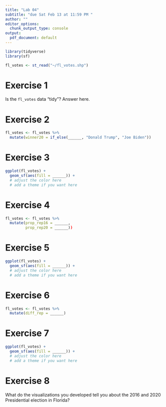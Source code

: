 ```yaml
---
title: "Lab 04"
subtitle: "due Sat Feb 13 at 11:59 PM "
author: ""
editor_options: 
  chunk_output_type: console
output:
  pdf_document: default
---
```


```r
library(tidyverse)
library(sf)
``` 

```r
fl_votes <- st_read("~/fl_votes.shp")
```

# Exercise 1

Is the `fl_votes` data "tidy"? Answer here.

# Exercise 2

```r
fl_votes <- fl_votes %>%
  mutate(winner20 = if_else(______, "Donald Trump", "Joe Biden"))
```

# Exercise 3

```r
ggplot(fl_votes) +
  geom_sf(aes(fill = ______)) + 
  # adjust the color here
  # add a theme if you want here
```

# Exercise 4

```r
fl_votes <- fl_votes %>%
  mutate(prop_rep16 = ______,
         prop_rep20 = ______))
```

# Exercise 5

```r
ggplot(fl_votes) + 
  geom_sf(aes(fill = ______)) + 
  # adjust the color here
  # add a theme if you want here
```

# Exercise 6

```r
fl_votes <- fl_votes %>%
  mutate(diff_rep = ______)
```

# Exercise 7

```r
ggplot(fl_votes) +
  geom_sf(aes(fill = ______)) + 
  # adjust the color here
  # add a theme if you want here
```

# Exercise 8

What do the visualizations you developed tell you about the 2016 and 2020 
Presidential election in Florida?